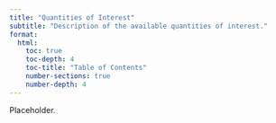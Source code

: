 ```yaml
---
title: "Quantities of Interest"
subtitle: "Description of the available quantities of interest."
format:
  html:
    toc: true
    toc-depth: 4
    toc-title: "Table of Contents"
    number-sections: true
    number-depth: 4
---
```



Placeholder.